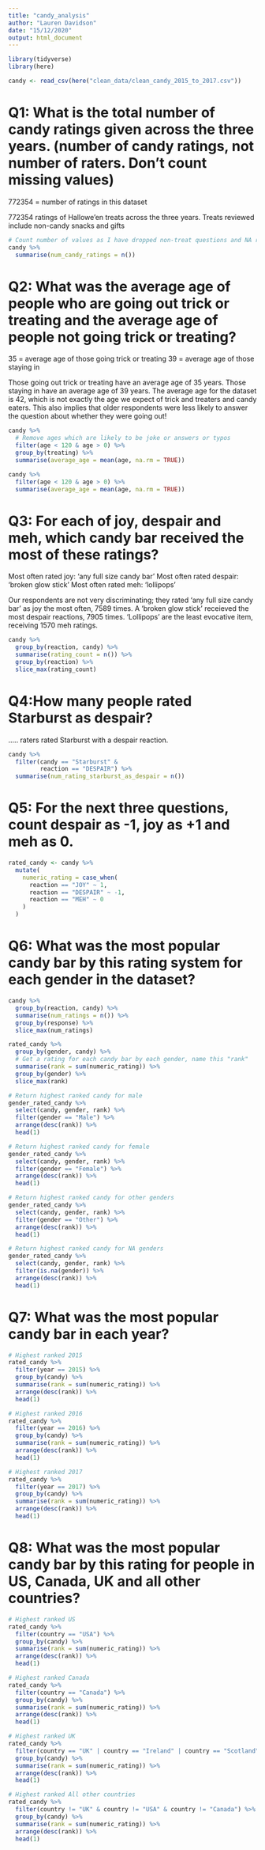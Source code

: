 ```yaml
---
title: "candy_analysis"
author: "Lauren Davidson"
date: "15/12/2020"
output: html_document
---
```


```r
library(tidyverse)
library(here)

candy <- read_csv(here("clean_data/clean_candy_2015_to_2017.csv"))
```

# Q1: What is the total number of candy ratings given across the three years. (number of candy ratings, not number of raters. Don’t count missing values)
772354 = number of ratings in this dataset

772354 ratings of Hallowe'en treats across the three years. Treats reviewed include non-candy snacks and gifts

```r
# Count number of values as I have dropped non-treat questions and NA reaction
candy %>% 
  summarise(num_candy_ratings = n())
```

# Q2: What was the average age of people who are going out trick or treating and the average age of people not going trick or treating?
35 = average age of those going trick or treating
39 = average age of those staying in

Those going out trick or treating have an average age of 35 years.
Those staying in have an average age of 39 years.
The average age for the dataset is 42, which is not exactly the age we expect of trick and treaters and candy eaters. This also implies that older respondents were less likely to answer the question about whether they were going out!

```r
candy %>% 
  # Remove ages which are likely to be joke or answers or typos
  filter(age < 120 & age > 0) %>% 
  group_by(treating) %>% 
  summarise(average_age = mean(age, na.rm = TRUE))

candy %>% 
  filter(age < 120 & age > 0) %>% 
  summarise(average_age = mean(age, na.rm = TRUE))
```


# Q3: For each of joy, despair and meh, which candy bar received the most of these ratings?
Most often rated joy: 'any full size candy bar'
Most often rated despair: 'broken glow stick'
Most often rated meh: 'lollipops'

Our respondents are not very discriminating; they rated 'any full size candy bar' as joy the most often, 7589 times.
A 'broken glow stick' receieved the most despair reactions, 7905 times.
'Lollipops' are the least evocative item, receiving 1570 meh ratings.

```r
candy %>%
  group_by(reaction, candy) %>%
  summarise(rating_count = n()) %>%
  group_by(reaction) %>%
  slice_max(rating_count)
```


# Q4:How many people rated Starburst as despair?

..... raters rated Starburst with a despair reaction.

```r
candy %>% 
  filter(candy == "Starburst" &
         reaction == "DESPAIR") %>% 
  summarise(num_rating_starburst_as_despair = n())
```

# Q5: For the next three questions, count despair as -1, joy as +1 and meh as 0.

```r
rated_candy <- candy %>% 
  mutate(
    numeric_rating = case_when(
      reaction == "JOY" ~ 1,
      reaction == "DESPAIR" ~ -1,
      reaction == "MEH" ~ 0
    )
  )
```


# Q6: What was the most popular candy bar by this rating system for each gender in the dataset?

```r
candy %>%
  group_by(reaction, candy) %>%
  summarise(num_ratings = n()) %>%
  group_by(response) %>%
  slice_max(num_ratings)
```


```r
rated_candy %>% 
  group_by(gender, candy) %>% 
  # Get a rating for each candy bar by each gender, name this "rank"
  summarise(rank = sum(numeric_rating)) %>% 
  group_by(gender) %>% 
  slice_max(rank)
```


```r
# Return highest ranked candy for male
gender_rated_candy %>% 
  select(candy, gender, rank) %>% 
  filter(gender == "Male") %>%
  arrange(desc(rank)) %>% 
  head(1)
```


```r
# Return highest ranked candy for female
gender_rated_candy %>% 
  select(candy, gender, rank) %>% 
  filter(gender == "Female") %>%
  arrange(desc(rank)) %>% 
  head(1)
```


```r
# Return highest ranked candy for other genders
gender_rated_candy %>% 
  select(candy, gender, rank) %>% 
  filter(gender == "Other") %>%
  arrange(desc(rank)) %>% 
  head(1)
```


```r
# Return highest ranked candy for NA genders
gender_rated_candy %>% 
  select(candy, gender, rank) %>% 
  filter(is.na(gender)) %>%
  arrange(desc(rank)) %>% 
  head(1)
```

# Q7: What was the most popular candy bar in each year?

```r
# Highest ranked 2015
rated_candy %>% 
  filter(year == 2015) %>% 
  group_by(candy) %>% 
  summarise(rank = sum(numeric_rating)) %>% 
  arrange(desc(rank)) %>% 
  head(1)
```
```r
# Highest ranked 2016
rated_candy %>% 
  filter(year == 2016) %>% 
  group_by(candy) %>% 
  summarise(rank = sum(numeric_rating)) %>% 
  arrange(desc(rank)) %>% 
  head(1)
```

```r
# Highest ranked 2017
rated_candy %>% 
  filter(year == 2017) %>% 
  group_by(candy) %>% 
  summarise(rank = sum(numeric_rating)) %>% 
  arrange(desc(rank)) %>% 
  head(1)
```

# Q8: What was the most popular candy bar by this rating for people in US, Canada, UK and all other countries?

```r
# Highest ranked US
rated_candy %>% 
  filter(country == "USA") %>% 
  group_by(candy) %>% 
  summarise(rank = sum(numeric_rating)) %>% 
  arrange(desc(rank)) %>% 
  head(1)
```


```r
# Highest ranked Canada
rated_candy %>% 
  filter(country == "Canada") %>% 
  group_by(candy) %>% 
  summarise(rank = sum(numeric_rating)) %>% 
  arrange(desc(rank)) %>% 
  head(1)
```

```r
# Highest ranked UK
rated_candy %>% 
  filter(country == "UK" | country == "Ireland" | country == "Scotland") %>% 
  group_by(candy) %>% 
  summarise(rank = sum(numeric_rating)) %>% 
  arrange(desc(rank)) %>% 
  head(1)
```


```r
# Highest ranked All other countries
rated_candy %>% 
  filter(country != "UK" & country != "USA" & country != "Canada") %>% 
  group_by(candy) %>% 
  summarise(rank = sum(numeric_rating)) %>% 
  arrange(desc(rank)) %>% 
  head(1)
```